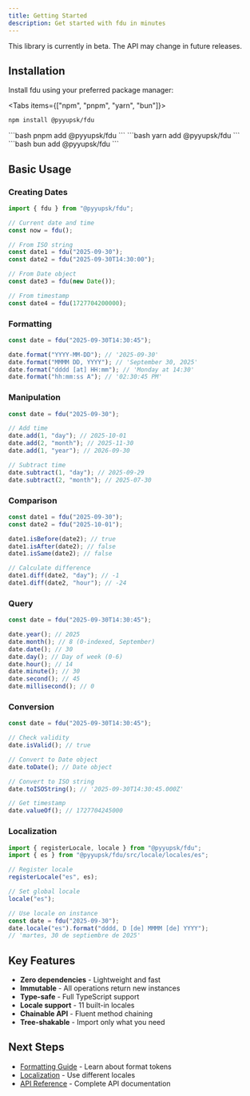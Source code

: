 ```yaml
---
title: Getting Started
description: Get started with fdu in minutes
---
```


<Callout type="warn" title="Beta Version">
  This library is currently in beta. The API may change in future releases.
</Callout>

## Installation

Install fdu using your preferred package manager:

<Tabs items={["npm", "pnpm", "yarn", "bun"]}>
  <Tab value="npm">
  ```bash
  npm install @pyyupsk/fdu
  ```
  </Tab>
  <Tab value="pnpm">
  ```bash
  pnpm add @pyyupsk/fdu
  ```
  </Tab>
  <Tab value="yarn">
  ```bash
  yarn add @pyyupsk/fdu
  ```
  </Tab>
  <Tab value="bun">
  ```bash
  bun add @pyyupsk/fdu
  ```
  </Tab>
</Tabs>

## Basic Usage

### Creating Dates

```typescript
import { fdu } from "@pyyupsk/fdu";

// Current date and time
const now = fdu();

// From ISO string
const date1 = fdu("2025-09-30");
const date2 = fdu("2025-09-30T14:30:00");

// From Date object
const date3 = fdu(new Date());

// From timestamp
const date4 = fdu(1727704200000);
```

### Formatting

```typescript
const date = fdu("2025-09-30T14:30:45");

date.format("YYYY-MM-DD"); // '2025-09-30'
date.format("MMMM DD, YYYY"); // 'September 30, 2025'
date.format("dddd [at] HH:mm"); // 'Monday at 14:30'
date.format("hh:mm:ss A"); // '02:30:45 PM'
```

### Manipulation

```typescript
const date = fdu("2025-09-30");

// Add time
date.add(1, "day"); // 2025-10-01
date.add(2, "month"); // 2025-11-30
date.add(1, "year"); // 2026-09-30

// Subtract time
date.subtract(1, "day"); // 2025-09-29
date.subtract(2, "month"); // 2025-07-30
```

### Comparison

```typescript
const date1 = fdu("2025-09-30");
const date2 = fdu("2025-10-01");

date1.isBefore(date2); // true
date1.isAfter(date2); // false
date1.isSame(date2); // false

// Calculate difference
date1.diff(date2, "day"); // -1
date1.diff(date2, "hour"); // -24
```

### Query

```typescript
const date = fdu("2025-09-30T14:30:45");

date.year(); // 2025
date.month(); // 8 (0-indexed, September)
date.date(); // 30
date.day(); // Day of week (0-6)
date.hour(); // 14
date.minute(); // 30
date.second(); // 45
date.millisecond(); // 0
```

### Conversion

```typescript
const date = fdu("2025-09-30T14:30:45");

// Check validity
date.isValid(); // true

// Convert to Date object
date.toDate(); // Date object

// Convert to ISO string
date.toISOString(); // '2025-09-30T14:30:45.000Z'

// Get timestamp
date.valueOf(); // 1727704245000
```

### Localization

```typescript
import { registerLocale, locale } from "@pyyupsk/fdu";
import { es } from "@pyyupsk/fdu/src/locale/locales/es";

// Register locale
registerLocale("es", es);

// Set global locale
locale("es");

// Use locale on instance
const date = fdu("2025-09-30");
date.locale("es").format("dddd, D [de] MMMM [de] YYYY");
// 'martes, 30 de septiembre de 2025'
```

## Key Features

- **Zero dependencies** - Lightweight and fast
- **Immutable** - All operations return new instances
- **Type-safe** - Full TypeScript support
- **Locale support** - 11 built-in locales
- **Chainable API** - Fluent method chaining
- **Tree-shakable** - Import only what you need

## Next Steps

- [Formatting Guide](/docs/formatting) - Learn about format tokens
- [Localization](/docs/localization) - Use different locales
- [API Reference](/docs/api-creation/fdu) - Complete API documentation
